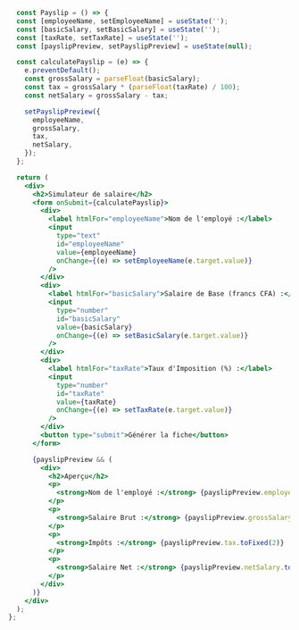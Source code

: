 ```jsx title="Simulateur de salaire" {} showLineNumbers
  const Payslip = () => {
  const [employeeName, setEmployeeName] = useState('');
  const [basicSalary, setBasicSalary] = useState('');
  const [taxRate, setTaxRate] = useState('');
  const [payslipPreview, setPayslipPreview] = useState(null);

  const calculatePayslip = (e) => {
    e.preventDefault();
    const grossSalary = parseFloat(basicSalary);
    const tax = grossSalary * (parseFloat(taxRate) / 100);
    const netSalary = grossSalary - tax;

    setPayslipPreview({
      employeeName,
      grossSalary,
      tax,
      netSalary,
    });
  };

  return (
    <div>
      <h2>Simulateur de salaire</h2>
      <form onSubmit={calculatePayslip}>
        <div>
          <label htmlFor="employeeName">Nom de l'employé :</label>
          <input
            type="text"
            id="employeeName"
            value={employeeName}
            onChange={(e) => setEmployeeName(e.target.value)}
          />
        </div>
        <div>
          <label htmlFor="basicSalary">Salaire de Base (francs CFA) :</label>
          <input
            type="number"
            id="basicSalary"
            value={basicSalary}
            onChange={(e) => setBasicSalary(e.target.value)}
          />
        </div>
        <div>
          <label htmlFor="taxRate">Taux d'Imposition (%) :</label>
          <input
            type="number"
            id="taxRate"
            value={taxRate}
            onChange={(e) => setTaxRate(e.target.value)}
          />
        </div>
        <button type="submit">Générer la fiche</button>
      </form>

      {payslipPreview && (
        <div>
          <h2>Aperçu</h2>
          <p>
            <strong>Nom de l'employé :</strong> {payslipPreview.employeeName}
          </p>
          <p>
            <strong>Salaire Brut :</strong> {payslipPreview.grossSalary.toFixed(2)}  francs CFA
          </p>
          <p>
            <strong>Impôts :</strong> {payslipPreview.tax.toFixed(2)}  francs CFA
          </p>
          <p>
            <strong>Salaire Net :</strong> {payslipPreview.netSalary.toFixed(2)}  francs CFA
          </p>
        </div>
      )}
    </div>
  );
};
```